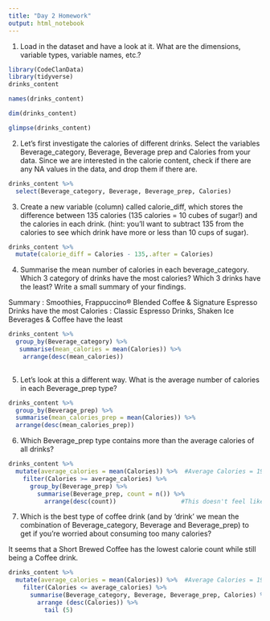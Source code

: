 ```yaml
---
title: "Day 2 Homework"
output: html_notebook
---
```



1) Load in the dataset and have a look at it. What are the dimensions, variable types, variable names, etc.?
```r
library(CodeClanData)
library(tidyverse)
drinks_content

names(drinks_content)

dim(drinks_content)

glimpse(drinks_content)
```

2) Let’s first investigate the calories of different drinks. Select the variables Beverage_category, Beverage, Beverage prep and Calories from your data. Since we are interested in the calorie content, check if there are any NA values in the data, and drop them if there are.

```r
drinks_content %>% 
  select(Beverage_category, Beverage, Beverage_prep, Calories)
```

3) Create a new variable (column) called calorie_diff, which stores the difference between 135 calories (135 calories = 10 cubes of sugar!) and the calories in each drink. (hint: you’ll want to subtract 135 from the calories to see which drink have more or less than 10 cups of sugar).

```r
drinks_content %>% 
  mutate(calorie_diff = Calories - 135,.after = Calories)
```

4) Summarise the mean number of calories in each beverage_category. Which 3 category of drinks have the most calories? Which 3 drinks have the least? Write a small summary of your findings.

Summary : Smoothies, Frappuccino® Blended Coffee & Signature Espresso Drinks have the most Calories
        : Classic Espresso Drinks, Shaken Ice Beverages & Coffee have the least

```r
drinks_content %>% 
  group_by(Beverage_category) %>% 
   summarise(mean_calories = mean(Calories)) %>% 
    arrange(desc(mean_calories))
      
```

5) Let’s look at this a different way. What is the average number of calories in each Beverage_prep type?
```r
drinks_content %>% 
  group_by(Beverage_prep) %>% 
  summarise(mean_calories_prep = mean(Calories)) %>% 
  arrange(desc(mean_calories_prep))
```

6) Which Beverage_prep type contains more than the average calories of all drinks?
```r
drinks_content %>% 
  mutate(average_calories = mean(Calories)) %>%  #Average Calories = 193.8719 - Simplified to 194
    filter(Calories >= average_calories) %>% 
      group_by(Beverage_prep) %>% 
        summarise(Beverage_prep, count = n()) %>% 
          arrange(desc(count))                  #This doesn't feel like the cleanest way to do this
```

7) Which is the best type of coffee drink (and by ‘drink’ we mean the combination of Beverage_category, Beverage and Beverage_prep) to get if you’re worried about consuming too many calories?

It seems that a Short Brewed Coffee has the lowest calorie count while still being a Coffee drink.
```r
drinks_content %>% 
  mutate(average_calories = mean(Calories)) %>%  #Average Calories = 193.8719 - Simplified to 194
    filter(Calories <= average_calories) %>% 
      summarise(Beverage_category, Beverage, Beverage_prep, Calories) %>% 
        arrange (desc(Calories)) %>% 
          tail (5)
```


